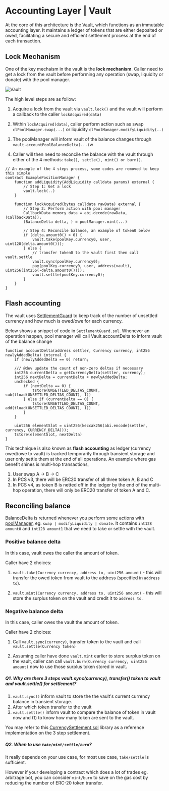 # Accounting Layer | Vault

At the core of this architecture is the 
[Vault](https://github.com/pancakeswap/pancake-v4-core/blob/main/src/Vault.sol), which functions as an immutable accounting layer. It maintains a ledger of tokens that are either deposited or owed, facilitating a secure and efficient settlement process at the end of each transaction.

## Lock Mechanism 

One of the key mechaism in the vault is the **lock mechanism**. Caller need to get a lock from the vault before performing any operation (swap, liquidity or donate) with the pool manager.

![Vault](/v4/vault.png)

The high level steps are as follow: 

1. Acquire a lock from the vault via `vault.lock()` and the vault will perform a callback to the caller `lockAcquired(data)` 

2. Within `lockAcquired(data)`, caller perform action such as swap `clPoolManager.swap(...)` or liquidity `clPoolManager.modifyLiquidity(..)`

3. The poolManager will inform vault of the balance changes through `vault.accountPoolBalanceDelta(...)`w

4. Caller will then need to reconcile the balance with the vault through either of the 4 methods: `take(), settle(), mint() or burn()`.
 
```solidity
// An example of the 4 steps process, some codes are removed to keep this simple
contract ExamplePositionManager {
    function addLiquidity(AddLiquidity calldata params) external {
        // Step 1: Get a lock
        vault.lock(..)
    }

    function lockAcquired(bytes calldata rawData) external {
        // Step 2: Perform action with pool manager
        CallbackData memory data = abi.decode(rawData, (CallbackData));
        (BalanceDelta delta, ) = poolManager.mint(...)

        // Step 4: Reconcile balance, an example of token0 below
        if (delta.amount0() > 0) {
            vault.take(poolKey.currency0, user, uint128(delta.amount0()));
        } else {
            // transfer token0 to the vault first then call vault.settle
            vault.sync(poolKey.currency0);
            pay(poolKey.currency0, user, address(vault), uint256(int256(-delta.amount0())));
            vault.settle(poolKey.currency0);
        }
    }
}
```

## Flash accounting 

The vault uses [SettlementGuard](https://github.com/pancakeswap/pancake-v4-core/blob/main/src/libraries/SettlementGuard.sol) to keep track of the number of unsettled currency and how much is owed/owe for each currency. 

Below shows a snippet of code in `SettlementGuard.sol`. Whenever an operation happen, pool manager will call Vault.accountDelta to inform vault of the balance change 
```solidity
function accountDelta(address settler, Currency currency, int256 newlyAddedDelta) internal {
    if (newlyAddedDelta == 0) return;

    /// @dev update the count of non-zero deltas if necessary
    int256 currentDelta = getCurrencyDelta(settler, currency);
    int256 nextDelta = currentDelta + newlyAddedDelta;
    unchecked {
        if (nextDelta == 0) {
            tstore(UNSETTLED_DELTAS_COUNT, sub(tload(UNSETTLED_DELTAS_COUNT), 1))
        } else if (currentDelta == 0) {
            tstore(UNSETTLED_DELTAS_COUNT, add(tload(UNSETTLED_DELTAS_COUNT), 1))
        }
    }

    uint256 elementSlot = uint256(keccak256(abi.encode(settler, currency, CURRENCY_DELTA)));
    tstore(elementSlot, nextDelta)
}
```

This technique is also known as **flash accounting** as ledger (currency owed/owe to vault) is tracked temporarily through transient storage and user only 
settle them at the end of all operations. An example where gas benefit shines is multi-hop transactions, 

1. User swap A -> B -> C
2. In PCS v3, there will be ERC20 transfer of all three token A, B and C 
3. In PCS v4, as token B is netted off in the ledger by the end of the multi-hop operation, there will only be ERC20 transfer of token A and C. 

## Reconciling balance

BalanceDelta is returned whenever you perform some actions with [poolManager](https://github.com/pancakeswap/pancake-v4-core/blob/main/src/pool-cl/CLPoolManager.sol), eg. `swap | modifyLiquidity | donate`. It contains `int128 amount0` and `int128 amount1` that we need to take or settle with the vault.

### Positive balance delta
In this case, vault owes the caller the amount of token. 

Caller have 2 choices:

1. `vault.take(Currency currency, address to, uint256 amount)` - this will transfer the owed token from vault to the address (specified in `address to`). 

2. `vault.mint(Currency currency, address to, uint256 amount)` - this will store the surplus token on the vault and credit it to `address to`.

### Negative balance delta
In this case, caller owes the vault the amount of token. 

Caller have 2 choices:

1. Call `vault.sync(currency)`, transfer token to the vault and call `vault.settle(Currency token)`

2. Assuming caller have done `vault.mint` earlier to store surplus token on the vault, caller can call `vault.burn(Currency currency, uint256 amount)` now to use those surplus token stored in vault.

##### Q1. Why are there 3 steps vault.sync(currency), transfer() token to vault and vault.settle() for settlement?

1. `vault.sync()` inform vault to store the the vault's current currency balance in transient storage. 
2. After which token transfer to the vault 
3. `vault.settle()` inform vault to compare the balance of token in vault now and (1) to know how many token are sent to the vault.

You may refer to this [CurrencySettlement.sol](https://github.com/pancakeswap/pancake-v4-core/blob/main/test/helpers/CurrencySettlement.sol) library as a reference implementation on the 3 step settlement.

##### Q2. When to use `take/mint/settle/burn`?

It really depends on your use case, for most use case, `take/settle` is sufficient. 

However if your developing a contract which does a lot of trades eg. arbitrage bot, you can consider `mint/burn` to save on the gas cost by reducing the number of ERC-20 token transfer.

